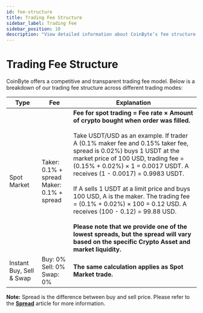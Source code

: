 ```yaml
---
id: fee-structure
title: Trading Fee Structure
sidebar_label: Trading Fee
sidebar_position: 10
description: "View detailed information about CoinByte’s fee structure for Spot Market, Instant Buy, Sell."
---
```



# **Trading Fee Structure**

CoinByte offers a competitive and transparent trading fee model. Below is a breakdown of our trading fee structure across different trading modes:

<div style={{ overflowX: 'auto', marginTop: '2rem', marginBottom: '2rem' }}>
  <table style={{ borderCollapse: 'collapse', width: '100%', fontSize: '0.95rem' }}>
    <thead>
      <tr style={{ backgroundColor: '#01c19a', color: '#fff', fontWeight: 'bold', textAlign: 'center' }}>
        <th style={{ padding: '12px 10px', whiteSpace: 'nowrap' }}>Type</th>
        <th style={{ padding: '12px 10px', whiteSpace: 'nowrap' }}>Fee</th>
        <th style={{ padding: '12px 10px', textAlign: 'left' }}>Explanation</th>
      </tr>
    </thead>
    <tbody>
      <tr style={{ backgroundColor: '#fff' }}>
        <td style={{ padding: '12px 10px', border: '1px solid #ddd', verticalAlign: 'middle', whiteSpace: 'nowrap' }}>
          Spot Market
        </td>
        <td style={{ padding: '12px 10px', border: '1px solid #ddd', verticalAlign: 'middle', whiteSpace: 'nowrap' }}>
          Taker: 0.1% + spread  
          <br/>
          Maker: 0.1% + spread
        </td>
        <td style={{ padding: '12px 10px', border: '1px solid #ddd', fontSize: '0.92rem' }}>
          <strong>Fee for spot trading = Fee rate × Amount of crypto bought when order was filled.</strong>
          <br/><br/>
          Take USDT/USD as an example. If trader A (0.1% maker fee and 0.15% taker fee, spread is 0.02%) buys 1 USDT at the market price of 100 USD, trading fee = (0.15% + 0.02%) × 1 = 0.0017 USDT. A receives (1 - 0.0017) = 0.9983 USDT.
          <br/><br/>
          If A sells 1 USDT at a limit price and buys 100 USD, A is the maker. The trading fee = (0.1% + 0.02%) × 100 = 0.12 USD. A receives (100 - 0.12) = 99.88 USD.
          <br/><br/>
          <strong>Please note that we provide one of the lowest spreads, but the spread will vary based on the specific Crypto Asset and market liquidity.</strong>
        </td>
      </tr>
      <tr style={{ backgroundColor: '#f6fafa' }}>
        <td style={{ padding: '12px 10px', border: '1px solid #ddd', verticalAlign: 'middle', whiteSpace: 'nowrap' }}>
          Instant Buy, Sell & Swap
        </td>
        <td style={{ padding: '12px 10px', border: '1px solid #ddd', verticalAlign: 'middle', whiteSpace: 'nowrap' }}>
          Buy: 0%  
          <br/>
          Sell: 0%  
          <br/>
          Swap: 0%
        </td>
        <td style={{ padding: '12px 10px', border: '1px solid #ddd', fontSize: '0.95rem' }}>
          <strong>The same calculation applies as Spot Market trade.</strong>
        </td>
      </tr>
    </tbody>
  </table>
</div>

<InfoBox>
<strong>Note:</strong> Spread is the difference between buy and sell price. Please refer to the <a href="/docs/trading/FAQ/spread"><strong>Spread</strong></a> article for more information.
</InfoBox>

<RelatedArticles category="user-guide" />


